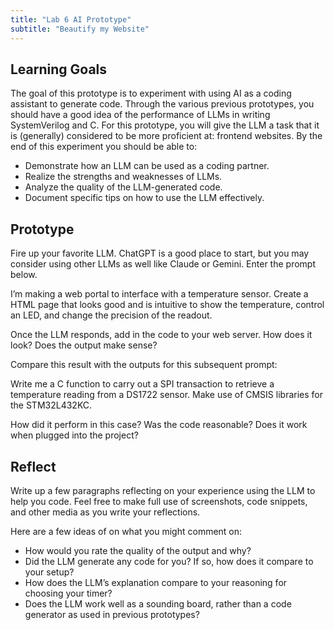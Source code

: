 ```yaml
---
title: "Lab 6 AI Prototype"
subtitle: "Beautify my Website"
---
```


## Learning Goals

The goal of this prototype is to experiment with using AI as a coding assistant to generate code. 
Through the various previous prototypes, you should have a good idea of the performance of LLMs in writing SystemVerilog and C.
For this prototype, you will give the LLM a task that it is (generally) considered to be more proficient at: frontend websites.
By the end of this experiment you should be able to:

- Demonstrate how an LLM can be used as a coding partner.
- Realize the strengths and weaknesses of LLMs.
- Analyze the quality of the LLM-generated code.
- Document specific tips on how to use the LLM effectively.

## Prototype

Fire up your favorite LLM. ChatGPT is a good place to start, but you may consider using other LLMs as well like Claude or Gemini. Enter the prompt below.

::: {.callout-note title="LLM Prompt"}
I'm making a web portal to interface with a temperature sensor. 
Create a HTML page that looks good and is intuitive to show the temperature, control an LED, and change the precision of the readout.
:::

Once the LLM responds, add in the code to your web server. How does it look? Does the output make sense?

Compare this result with the outputs for this subsequent prompt:

::: {.callout-note title="LLM Prompt"}
Write me a C function to carry out a SPI transaction to retrieve a temperature reading from a DS1722 sensor.
Make use of CMSIS libraries for the STM32L432KC.
:::

How did it perform in this case? Was the code reasonable? Does it work when plugged into the project?

## Reflect

Write up a few paragraphs reflecting on your experience using the LLM to help you code. Feel free to make full use of screenshots, code snippets, and other media as you write your reflections.

Here are a few ideas of on what you might comment on:

- How would you rate the quality of the output and why?
- Did the LLM generate any code for you? If so, how does it compare to your setup?
- How does the LLM's explanation compare to your reasoning for choosing your timer?
- Does the LLM work well as a sounding board, rather than a code generator as used in previous prototypes?

